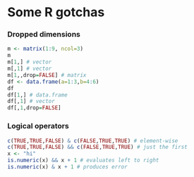 # Some R gotchas

### Dropped dimensions

```r
m <- matrix(1:9, ncol=3)
m
m[1,] # vector
m[,1] # vector
m[1,,drop=FALSE] # matrix
df <- data.frame(a=1:3,b=4:6)
df
df[1,] # data.frame
df[,1] # vector
df[,1,drop=FALSE]
```

### Logical operators

```r
c(TRUE,TRUE,FALSE) & c(FALSE,TRUE,TRUE) # element-wise
c(TRUE,TRUE,FALSE) && c(FALSE,TRUE,TRUE) # just the first
x <- "hi"
is.numeric(x) && x + 1 # evaluates left to right
is.numeric(x) & x + 1 # produces error
```

